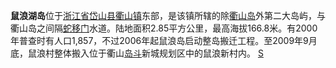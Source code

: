 {{unreferenced|time=2011-07-20T18:09:51+00:00}}
{{coord|30.425881104151195|122.4712085723877|display=title}}

'''鼠浪湖岛'''位于[[浙江省|浙江省]][[岱山县|岱山县]][[衢山镇|衢山镇]]东部，是该镇所辖的除[[衢山岛|衢山岛]]外第二大岛屿，与衢山岛之间隔[[蛇移门|蛇移门]]水道。陆地面积2.85平方公里，最高海拔166.8米。有2000年普查时有人口1,857，不过2006年起鼠浪岛启动整岛搬迁工程。至2009年9月底，鼠浪村整体搬入位于衢山[[岛斗|岛斗]]新城规划区中的鼠浪新村内。
{{舟山群岛}}
[[category:舟山群岛|S]]